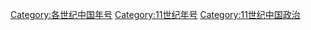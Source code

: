 [[Category:各世纪中国年号|Category:各世纪中国年号]]
[[Category:11世纪年号|Category:11世纪年号]]
[[Category:11世纪中国政治|Category:11世纪中国政治]]